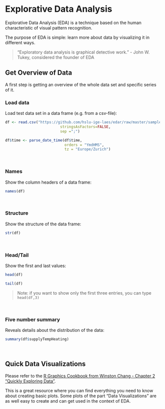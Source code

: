 # Explorative Data Analysis
Explorative Data Analysis (EDA) is a technique based on the human characteristic of visual pattern recognition.

The purpose of EDA is simple: learn more about data by visualizing it in different ways.

> “Exploratory data analysis is graphical detective work.” - John W. Tukey, considered the founder of EDA

## Get Overview of Data
A first step is getting an overview of the whole data set and specific series of it.

### Load data
Load test data set in a data frame (e.g. from a csv-file):

```r
df <- read.csv("https://github.com/hslu-ige-laes/edar/raw/master/sampleData/centralHeating.csv",
                         stringsAsFactors=FALSE,
                         sep =";")

df$time <- parse_date_time(df$time,
                           orders = "YmdHMS",
                           tz = "Europe/Zurich")
```

<br>

### Names
Show the column headers of a data frame:

```r
names(df)
```

<br>

### Structure
Show the structure of the data frame:

```r
str(df)
```

<br>

### Head/Tail
Show the first and last values:

```r
head(df)
```

```r
tail(df)
```

> Note: if you want to show only the first three entries, you can type `head(df,3)`

<br>

### Five number summary

Reveals details about the distribution of the data:

```r
summary(df$supplyTempHeating)
```

<br>

## Quick Data Visualizations
Please refer to the [R Graphics Cookbook from Winston Chang - Chapter 2 "Quickly Exploring Data"](https://r-graphics.org/chapter-quick){target="_blank"}.

This is a great resource where you can find everything you need to know about creating basic plots.
Some plots of the part "Data Visualizations" are as well easy to create and can get used in the context of EDA.
